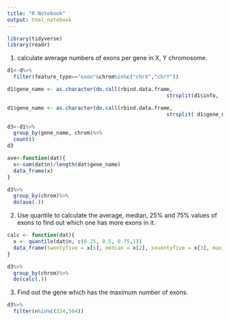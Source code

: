 ```yaml
---
title: "R Notebook"
output: html_notebook
---
```


```r
library(tidyverse)
library(readr)
```


1. calculate average numbers of exons per gene in X, Y chromosome.
```r
d1<-d%>%
  filter(feature_type=="exon"&chrom%in%c("chrX","chrY"))
```

```r
d1$gene_name <- as.character(do.call(rbind.data.frame, 
                                                    strsplit(d1$info, 'gene_name\\s+"'))[[2]])

d1$gene_name <- as.character(do.call(rbind.data.frame, 
                                                    strsplit( d1$gene_name, '\\"'))[[1]])
```

```r
d3<-d1%>%
  group_by(gene_name, chrom)%>%
  count()
d3
```

```r
ave<-function(dat){
  x<-sum(dat$n)/length(dat$gene_name)
  data_frame(x)
}
```

```r
d3%>%
  group_by(chrom)%>%
  do(ave(.))
```
2. Use quantile to calculate the average, median, 25% and 75% values of exons to find out which one has more exons in it.
```r
calc <- function(dat){
  x <- quantile(dat$n, c(0.25, 0.5, 0.75,1))
  data_frame(twentyfive = x[1], median = x[2], seventyfive = x[3], maximum=x[4])
}
```


```r
d3%>%
  group_by(chrom)%>%
  do(calc(.))
```

3. Find out the gene which has the maximum number of exons.
```r
d3%>%
  filter(n%in%c(334,564))
```










